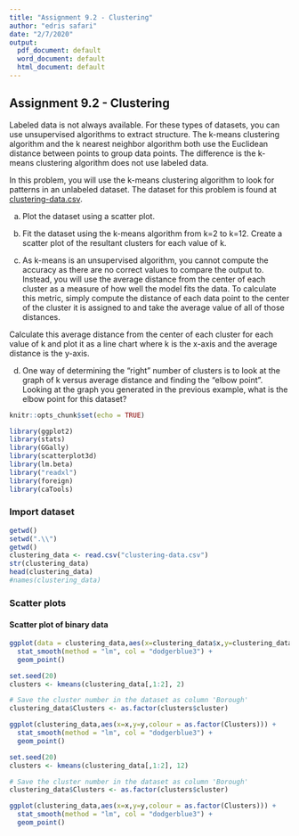 ```yaml
---
title: "Assignment 9.2 - Clustering"
author: "edris safari"
date: "2/7/2020"
output:
  pdf_document: default
  word_document: default
  html_document: default
---
```


## Assignment 9.2 - Clustering
Labeled data is not always available. For these types of datasets, you can use unsupervised algorithms to extract structure. The k-means clustering algorithm and the k nearest neighbor algorithm both use the Euclidean distance between points to group data points. The difference is the k-means clustering algorithm does not use labeled data.

In this problem, you will use the k-means clustering algorithm to look for patterns in an unlabeled dataset. The dataset for this problem is found at [clustering-data.csv](clustering-data.csv).

a. Plot the dataset using a scatter plot.

b. Fit the dataset using the k-means algorithm from  k=2 to k=12. Create a scatter plot of the resultant clusters for each value of k.

c. As k-means is an unsupervised algorithm, you cannot compute the accuracy as there are no correct values to compare the output to. Instead, you will use the average distance from the center of each cluster as a measure of how well the model fits the data. To calculate this metric, simply compute the distance of each data point to the center of the cluster it is assigned to and take the average value of all of those distances.

Calculate this average distance from the center of each cluster for each value of k and plot it as a line chart where k is the x-axis and the average distance is the y-axis.

d. One way of determining the “right” number of clusters is to look at the graph of k versus average distance and finding the “elbow point”. Looking at the graph you generated in the previous example, what is the elbow point for this dataset?
```r
knitr::opts_chunk$set(echo = TRUE)
```

```r
library(ggplot2)
library(stats)
library(GGally)
library(scatterplot3d)
library(lm.beta)
library("readxl")
library(foreign)
library(caTools)
```
### Import dataset

```r
getwd()
setwd(".\\")
getwd()
clustering_data <- read.csv("clustering-data.csv")
str(clustering_data)
head(clustering_data)
#names(clustering_data)
```



### Scatter plots
#### Scatter plot of binary data
```r
ggplot(data = clustering_data,aes(x=clustering_data$x,y=clustering_data$y)) +
  stat_smooth(method = "lm", col = "dodgerblue3") +
  geom_point()
```


```r
set.seed(20)
clusters <- kmeans(clustering_data[,1:2], 2)

# Save the cluster number in the dataset as column 'Borough'
clustering_data$Clusters <- as.factor(clusters$cluster)
```

```r
ggplot(clustering_data,aes(x=x,y=y,colour = as.factor(Clusters))) +
  stat_smooth(method = "lm", col = "dodgerblue3") +
  geom_point()
```

```r
set.seed(20)
clusters <- kmeans(clustering_data[,1:2], 12)

# Save the cluster number in the dataset as column 'Borough'
clustering_data$Clusters <- as.factor(clusters$cluster)
```

```r
ggplot(clustering_data,aes(x=x,y=y,colour = as.factor(Clusters))) +
  stat_smooth(method = "lm", col = "dodgerblue3") +
  geom_point()
```